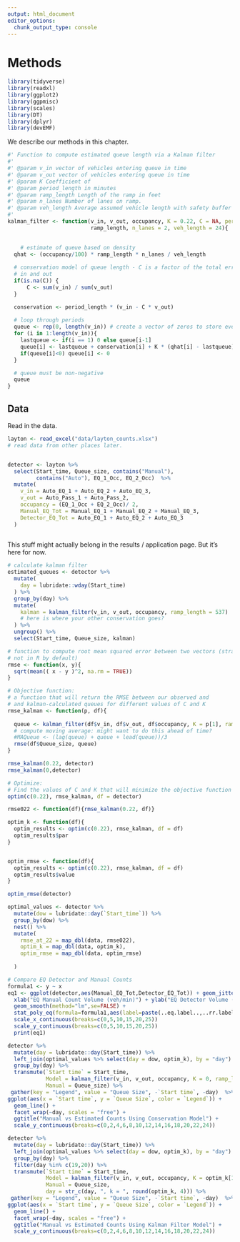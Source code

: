 ```yaml
---
output: html_document
editor_options: 
  chunk_output_type: console
---
```

# Methods
```r
library(tidyverse)
library(readxl)
library(ggplot2)
library(ggpmisc)
library(scales)
library(DT)
library(dplyr)
library(devEMF)
```

We describe our methods in this chapter.


```r
#' Function to compute estimated queue length via a Kalman filter
#'
#' @param v_in vector of vehicles entering queue in time 
#' @param v_out vector of vehicles entering queue in time 
#' @param K Coefficient of 
#' @param period_length in minutes
#' @param ramp_length Length of the ramp in feet
#' @param n_lanes Number of lanes on ramp.
#' @param veh_length Average assumed vehicle length with safety buffer
#' 
kalman_filter <- function(v_in, v_out, occupancy, K = 0.22, C = NA, period_length = 1,
                          ramp_length, n_lanes = 2, veh_length = 24){
  

    # estimate of queue based on density
  qhat <- (occupancy/100) * ramp_length * n_lanes / veh_length
  
  # conservation model of queue length - C is a factor of the total error between
  # in and out
  if(is.na(C)) {
      C <- sum(v_in) / sum(v_out)
  }

  conservation <- period_length * (v_in - C * v_out)
  
  # loop through periods
  queue <- rep(0, length(v_in)) # create a vector of zeros to store everything
  for (i in 1:length(v_in)){
    lastqueue <- if(i == 1) 0 else queue[i-1]
    queue[i] <- lastqueue + conservation[i] + K * (qhat[i] - lastqueue)
    if(queue[i]<0) queue[i] <- 0
  }

  # queue must be non-negative
  queue
}
```


## Data
Read in the data. 

```r
layton <- read_excel("data/layton_counts.xlsx")
# read data from other places later.


detector <- layton %>%
  select(Start_time, Queue_size, contains("Manual"),
         contains("Auto"), EQ_1_Occ, EQ_2_Occ)  %>%
  mutate(
    v_in = Auto_EQ_1 + Auto_EQ_2 + Auto_EQ_3,
    v_out = Auto_Pass_1 + Auto_Pass_2,
    occupancy = (EQ_1_Occ + EQ_2_Occ)/ 2,
    Manual_EQ_Tot = Manual_EQ_1 + Manual_EQ_2 + Manual_EQ_3,
    Detector_EQ_Tot = Auto_EQ_1 + Auto_EQ_2 + Auto_EQ_3
  )
  
```


This stuff might actually belong in the results / application page. But it's
here for now.

```r
# calculate kalman filter
estimated_queues <- detector %>%
  mutate(
    day = lubridate::wday(Start_time)
  ) %>%
  group_by(day) %>%
  mutate(
    kalman = kalman_filter(v_in, v_out, occupancy, ramp_length = 537)
    # here is where your other conservation goes? 
  ) %>%
  ungroup() %>%
  select(Start_time, Queue_size, kalman)
```


```r
# function to compute root mean squared error between two vectors (strangely
# not in R by default)
rmse <- function(x, y){
  sqrt(mean(( x - y )^2, na.rm = TRUE))
}
```


```r
# Objective function: 
# a function that will return the RMSE between our observed and 
# and kalman-calculated queues for different values of C and K
rmse_kalman <- function(p, df){
  
  queue <- kalman_filter(df$v_in, df$v_out, df$occupancy, K = p[1], ramp_length = 537)
  # compute moving average: might want to do this ahead of time?
  #MAQueue <- (lag(queue) + queue + lead(queue))/3
  rmse(df$Queue_size, queue)
}

rmse_kalman(0.22, detector)
rmse_kalman(0,detector)

# Optimize:
# Find the values of C and K that will minimize the objective function
optim(c(0.22), rmse_kalman, df = detector)
```


```r
rmse022 <- function(df){rmse_kalman(0.22, df)}

optim_k <- function(df){
  optim_results <- optim(c(0.22), rmse_kalman, df = df)
  optim_results$par
}


optim_rmse <- function(df){
  optim_results <- optim(c(0.22), rmse_kalman, df = df)
  optim_results$value
}

optim_rmse(detector)

optimal_values <- detector %>%
  mutate(dow = lubridate::day(`Start_time`)) %>%
  group_by(dow) %>%
  nest() %>%
  mutate(
    rmse_at_22 = map_dbl(data, rmse022),
    optim_k = map_dbl(data, optim_k),
    optim_rmse = map_dbl(data, optim_rmse)
    
  )
```

```r

# Compare EQ Detector and Manual Counts
formula1 <- y ~ x
eq1 <- ggplot(detector,aes(Manual_EQ_Tot,Detector_EQ_Tot)) + geom_jitter() +  
  xlab("EQ Manual Count Volume (veh/min)") + ylab("EQ Detector Volume (veh/min)") +
  geom_smooth(method="lm",se=FALSE) +
  stat_poly_eq(formula=formula1,aes(label=paste(..eq.label..,..rr.label..,sep="~~~")),parse=TRUE) + 
  scale_x_continuous(breaks=c(0,5,10,15,20,25))
  scale_y_continuous(breaks=c(0,5,10,15,20,25))
  print(eq1)
```

```r

detector %>% 
  mutate(day = lubridate::day(Start_time)) %>%
  left_join(optimal_values %>% select(day = dow, optim_k), by = "day") %>%
  group_by(day) %>%
  transmute(`Start time` = Start_time, 
            Model = kalman_filter(v_in, v_out, occupancy, K = 0, ramp_length = 537),
            Manual = Queue_size) %>%
 gather(key = "Legend", value = "Queue Size", -`Start time`, -day)  %>%
ggplot(aes(x = `Start time`, y = `Queue Size`, color = `Legend`)) + 
  geom_line() +
  facet_wrap(~day, scales = "free") +
  ggtitle("Manual vs Estimated Counts Using Conservation Model") +
  scale_y_continuous(breaks=c(0,2,4,6,8,10,12,14,16,18,20,22,24)) 
```

```r

detector %>% 
  mutate(day = lubridate::day(Start_time)) %>%
  left_join(optimal_values %>% select(day = dow, optim_k), by = "day") %>%
  group_by(day) %>%
  filter(day %in% c(19,20)) %>% 
  transmute(`Start time` = Start_time, 
            Model = kalman_filter(v_in, v_out, occupancy, K = optim_k[1], ramp_length = 537),
            Manual = Queue_size,
            day = str_c(day, ", k = ", round(optim_k, 4))) %>%
 gather(key = "Legend", value = "Queue Size", -`Start time`, -day)  %>%
ggplot(aes(x = `Start time`, y = `Queue Size`, color = `Legend`)) + 
  geom_line() +
  facet_wrap(~day, scales = "free") +
  ggtitle("Manual vs Estimated Counts Using Kalman Filter Model") +
  scale_y_continuous(breaks=c(0,2,4,6,8,10,12,14,16,18,20,22,24))
```

